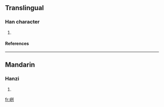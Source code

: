 ==Translingual==
===Han character===
{{Han char|rn=46|rad=山|as=06|sn=9|four=|canj=山一弓弓 (UMNN), X山一弓弓 (XUMNN)}}
# {{defn|Han|sort=山06}}
====References====
{{Han ref|kx=0311.061|hdz=10770.011|uh=5CE2|ud=23778}}
----
==Mandarin==
===Hanzi===
{{cmn-hanzi|pin=[[lǐ]] (li3)|wg=li<sup>3</sup>}}
# {{defn|Mandarin}}

[[fr:峢]]